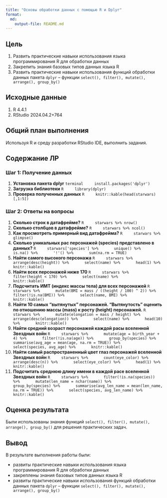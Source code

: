 ```yaml
---
title: "Основы обработки данных с помощью R и Dplyr"
format: 
  md:
    output-file: README.md
---
```


## Цель

1.  Развить практические навыки использования языка программирования R для обработки данных
2.  Закрепить знания базовых типов данных языка R
3.  Развить практические навыки использования функций обработки данных пакета `dplyr` – функции `select(), filter(), mutate(), arrange(), group_by()`

## ️Исходные данные

1.  R 4.4.1
2.  RStudio 2024.04.2+764

## ️Общий план выполнения

Используя R и среду разработки RStudio IDE, выполнить задания.

## Содержание ЛР

### Шаг 1: Получение данных

1.  **Установка пакета dplyr**
    ```terminal
    install.packages('dplyr')
    ```
2.  **Загрузка библиотеки**
    ```R
    library(dplyr)
    ```
3.  **Проверка полученных данных**
    ```R
    knitr::kable(head(starwars)[,1:5])
    ```
    
### Шаг 2: Ответы на вопросы

1.  **Сколько строк в датафрейме?**
    ```R
    starwars %>% nrow()
    ```
2.  **Сколько столбцов в датафрейме?**
    ```R
    starwars %>% ncol()
    ```
3.  **Как просмотреть примерный вид датафрейма?**
    ```R
    starwars %>% glimpse()
    ```
4.  **Сколько уникальных рас персонажей (species) представлено в данных?**
    ```R
    starwars['species'] %>%
      unique() %>%
      is.na() %>%
      '!'() %>%
      sum(na.rm = TRUE)
    ```
5.  **Найти самого высокого персонажа**
    ```R
    starwars %>% 
      arrange(desc(height)) %>%
      select(name) %>%
      head(1) %>%
      knitr::kable()
    ```
6.  **Найти всех персонажей ниже 170**
    ```R
    starwars %>% 
      filter(height < 170) %>%
      select(name) %>%
      knitr::kable()
    ```
7.  **Подсчитать ИМТ (индекс массы тела) для всех персонажей**
    ```R
    starwars %>%
      mutate(BMI = mass / ((height / 100) ^ 2)) %>%
      filter(!is.na(BMI)) %>%
      select(name, BMI) %>%
      knitr::kable()
    ```
8.  **Найти 10 самых “вытянутых” персонажей. “Вытянутость” оценить по отношению массы (mass) к росту (height) персонажей.**
    ```R
    starwars %>%
      mutate(elongation = mass / height) %>%
      arrange(desc(elongation)) %>%
      select(name) %>%
      head(10) %>%
      knitr::kable()
    ```
9.  **Найти средний возраст персонажей каждой расы вселенной Звездных войн**
    ```R
    starwars %>%
      mutate(age = birth_year + 4) %>%
      filter(!is.na(age)) %>%
      group_by(species) %>%
      summarise(avg_age = mean(age, na.rm = TRUE)) %>%
      select(species, avg_age) %>%
      knitr::kable()
    ```
10. **Найти самый распространенный цвет глаз персонажей вселенной Звездных войн**
    ```R
    starwars %>%
      count(eye_color) %>%
      arrange(desc(n)) %>%
      select(eye_color) %>%
      head(1) %>%
      knitr::kable()
    ```
11. **Подсчитать среднюю длину имени в каждой расе вселенной Звездных войн**
    ```R
    starwars %>%
      filter(!is.na(species)) %>%
      mutate(len_name = nchar(name)) %>%
      group_by(species) %>%
      summarise(avg_len_name = mean(len_name, na.rm = TRUE)) %>%
      select(species, avg_len_name) %>%
      knitr::kable()
    ```

## ️Оценка результата

Были использованы знания функций `select(), filter(), mutate(), arrange(), group_by()` для решения практических задач.

## ️Вывод

В результате выполнения работы были:

+   развиты практические навыки использования языка программирования R для обработки данных
+   закреплены знания базовых типов данных языка R
+   развиты практические навыки использования функций обработки данных пакета `dplyr` – функции `select(), filter(), mutate(), arrange(), group_by()`

